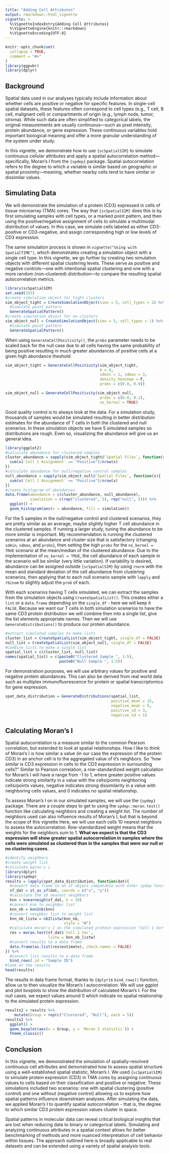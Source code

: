 ```yaml
---
title: "Adding Cell Attributes"
output: rmarkdown::html_vignette
vignette: >
  %\VignetteIndexEntry{Adding Cell Attributes}
  %\VignetteEngine{knitr::rmarkdown}
  %\VignetteEncoding{UTF-8}
---
```


```r
knitr::opts_chunk$set(
  collapse = TRUE,
  comment = "#>"
)
library(ggpubr)
library(dplyr)
```

## Background

Spatial data used in our analyses typically include information about whether cells are positive or negative for specific features. In single-cell spatial datasets, these features often correspond to cell types (e.g., T cell, B cell, malignant cell) or compartments of origin (e.g., lymph node, tumor, stroma). While such data are often simplified to categorical labels, the original measurements are usually continuous—such as pixel intensity, protein abundance, or gene expression. These continuous variables hold important biological meaning and offer a more granular understanding of the system under study.

In this vignette, we demonstrate how to use `{scSpatialSIM}` to simulate continuous cellular attributes and apply a spatial autocorrelation method—specifically, Moran's I from the `{spdep}` package. Spatial autocorrelation refers to the degree to which a variable is similar based on geographic or spatial proximity—meaning, whether nearby cells tend to have similar or dissimilar values.

## Simulating Data

We will demonstrate the simulation of a protein (CD3) expressed in cells of tissue microarray (TMA) cores. The way that `{scSpatialSIM}` does this is by first simulating samples with cell types, or a marked point pattern, and then using the positive/negative assignment of cells to simulate a multimodal distribution of values. In this case, we simulate cells labeled as either CD3-positive or CD3-negative, and assign corresponding high or low levels of CD3 expression.

The same simulation process is shown in `vignette("Using with SpatialTIME")`, which demonstrates creating a simulation object with a single cell type. In this vignette, we go further by creating two simulation objects with different spatial clustering levels. These serve as positive and negative controls—one with intentional spatial clustering and one with a more random (non-clustered) distribution—to compare the resulting spatial autocorrelation metrics.

```r
library(scSpatialSIM)
set.seed(333)
#create simulation object for tight clusters
sim_object_tight = CreateSimulationObject(sims = 5, cell_types = 1) %>%
  #simulate point pattern
  GenerateSpatialPattern()
#create simulation object for no clusters
sim_object_null = CreateSimulationObject(sims = 5, cell_types = 1) %>%
  #simulate point pattern
  GenerateSpatialPattern()
```

When using `GenerateCellPositivity()`, the `probs` parameter needs to be scaled back for the null case due to all cells having the same probability of being positive resulting in much greater abundances of positive cells at a given high abundance theshold

```r
sim_object_tight = GenerateCellPositivity(sim_object_tight, 
                                          k = 4,
                                          sdmin = 1, sdmax = 3,
                                          density_heatmap = F,
                                          probs = c(0.0, 0.9))

sim_object_null = GenerateCellPositivity(sim_object_null, 
                                          probs = c(0.0, 0.2),
                                          no_kernel = TRUE)
```

Good quality control is to always look at the data. For a simulation study, thousands of samples would be simulated resulting in better distribution estimates for the abundance of T cells in both the clustered and null scenarios. In these simulation objects we have 5 simulated samples so distributions are rough. Even so, visualizing the abundance will give us an general idea.

```r
library(ggplot2)
#calculate abundance for clustered samples
cluster_abundance = sapply(sim_object_tight@`Spatial Files`, function(x){
  sum(x$`Cell 1 Assignment` == "Positive")/nrow(x)
})
#calculate abundance for null/negative control samples
null_abundance = sapply(sim_object_null@`Spatial Files`, function(x){
  sum(x$`Cell 1 Assignment` == "Positive")/nrow(x)
})
#create histogram of abundances
data.frame(abundance = c(cluster_abundance, null_abundance),
           simulation = c(rep("clustered", 5), rep("null", 5))) %>%
  ggplot() + 
  geom_histogram(aes(x = abundance, fill = simulation))
```

For the 5 samples in the null/negative control and clustered scenarios, they are pretty similar as an average, maybe slightly higher T cell abundance in the clustered samples. If running a larger study, tuning the abundance to be more similar is important. My recommendation is running the clustered scenarios at an abundance and cluster size that is satisfactory (changing `sdmin`, `sdmax`, and `probs`), then setting the high `probs` for the `no_kernel = TRUE` scenario at the mean/median of the clustered abundance. Due to the implementation of `no_kernel = TRUE`, the cell abundance of each sample in the scenario will be similar (very little variation). If variability is desired, abundance can be assigned outside `{scSpatialSIM}` by using `rnorm` with the mean and standard deviation of the cell abundance from clustering scenarios, then applying that to each null scenario sample with `lapply` and `rbinom` to slightly adjust the `prob` of each.

With each scenarios having T cells simulated, we can extract the samples from the simulation objects using `CreateSpatialList()`. This creates either a `list` or a `data.frame` depending on the `single_df` - here we will keep it `FALSE`. Because we want our T cells in both simulation scenarios to have the same CD3 protein distribution we will combine then into a single list, give the list elements appropriate names. Then we will use `GenerateDistributions()` to produce our protein abundance. 

```r
#extract simulated samples to make lists
cluster_list = CreateSpatialList(sim_object_tight, single_df = FALSE)
null_list = CreateSpatialList(sim_object_null, single_df = FALSE)
#combine lists to make a single list
spatial_list = c(cluster_list, null_list)
names(spatial_list) = c(paste0("Clustered Sample ", 1:5),
                        paste0("Null Sample ", 1:5))
```

For demonstration purposes, we will use arbitrary values for positive and negative protein abundances. This can also be derived from real world data such as multiplex immunofluorescence for protein or spatial transcriptomics for gene expression. 

```r
spat_data_distribution = GenerateDistributions(spatial_list, 
                                               positive_mean = 15,
                                               negative_mean = 5,
                                               positive_sd = 3,
                                               negative_sd = 1)
```

## Calculating Moran's I

Spatial autocorrelation is a measure similar to the common Pearson correlation, but extended to look at spatial relationships. How I like to think of Moran's I is how similar a value (in our case the expression of the protein CD3) in an anchor cell is to the aggregated value of it's neighbors. So "how similar is CD3 expression in cells to the CD3 expression in surrounding cells?" Similar to Pearson correlation, a row-standardized weight calculation for Moran's I will have a range from -1 to 1, where greater positive values indicate strong similarity in a value with the cells/points neighboring cells/points values, negative indicates strong dissimilarity in a value with neighboring cells values, and 0 indicates no spatial relationship.

To assess Moran's I on in our simulated samples, we will use the `{spdep}` package. There are a couple steps to get to using the `spdep::moran.test()` function like calculating neighbors and creating a weight list. The number of neighbors used can also influence results of Moran's I, but that is beyond the scope of this vignette Here, we will use each cells 10 nearest neighbors to assess the autocorrelation. Row-standardized weight means that the weights for the neighbors sum to 1. **What we expect is that the CD3 expression will show greater spatial autocorrelation in samples where the cells were simulated as clustered than in the samples that were our null or no clustering cases.**


```r
#identify neighbors
#create weight list
#calculate moran's i
library(dplyr)
library(spdep)
results = lapply(spat_data_distribution, function(dat){
  #convert data frame to an sf object compatable with other spdep functions
  sf_dat = st_as_sf(dat, coords = c("x", "y"))
  #calculate the 10 nearest neighbors
  knn = knearneigh(sf_dat, k = 10)
  #convert knn to neighbor list
  knn_nb = knn2nb(knn)
  #convert neighbor list to weight list
  knn_nb_listw = nb2listw(knn_nb,
                          style = "W")
  #calculate moran's I on the simulated protein expression "Cell 1 Var"
  res = moran.test(sf_dat$`Cell 1 Var`,
                   listw = knn_nb_listw)
  #convert results to a data frame
  data.frame(as.list(res$estimate), check.names = FALSE)
}) %>%
  #convert list results to a data frame
  bind_rows(.id = "Sample ID")
#look at the results
head(results)
```

The results in data frame format, thanks to `{dplyr}`s `bind_rows()` function, allow us to then visualize the Moran's I autocorrelation. We will use ggplot and plot boxplots to show the distribution of calculated Moran's I. For the null cases, we expect values around 0 which indicate no spatial relationship to the simulated protein expression.

```r
results2 = results %>%
    mutate(Group = rep(c("Clustered", "Null"), each = 5))
results2 %>%
  ggplot() +
  geom_boxplot(aes(x = Group, y = `Moran I statistic`)) +
  theme_classic()
```

## Conclusion

In this vignette, we demonstrated the simulation of spatially-resolved continuous cell attributes and demonstrated how to assess spatial structure using a well-established spatial statistic, Moran's I. We used `{scSpatialSIM}` to simulate protein expression (CD3) in TMA cores by assigning continuous values to cells based on their classification and positive or negative. These simulations included two scenarios: one with spatial clustering (positive control) and one without (negative control) allowing us to explore how spatial patterns influence downstream analyses. After simulating the data, we applied Moran's I to quantify spatial autocorrelation - that is, the degree to which similar CD3 protein expression values cluster in space. 

Spatial patterns in molecular data can reveal critical biological insights that are lost when reducing data to binary or categorical labels. Simulating and analyzing continuous attributes in a spatial context allows for better benchmarking of methods and more nuanced interpretation of cell behavior within tissues. The approach outlined here is broadly applicable to real datasets and can be extended using a variety of spatial analysis tools.
